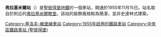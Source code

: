 {{About|圣彼得堡地铁的一座车站|位于[[弗拉基米尔州|弗拉基米尔州]]的[[西伯利亚铁路|西伯利亚铁路]]车站|弗拉基米尔站}}
{{Infobox station
| name          = 弗拉基米爾<br />{{lang|ru|Влади́мирская}}
| type          = {{STPETERSBURGMETRO type}}
| style         =
| image         = Metro SPB Line1 Vladimirskaya.jpg
| image_size    =
| image_caption = 車站大廳
| address       = [[中央區_(聖彼得堡)|中央區]]
| borough       = [[聖彼得堡|聖彼得堡]]
| country       = [[俄羅斯|俄羅斯]]
| coordinates   = {{coord|59|55|39.14|N|30|20|52.66|E|display=title,inline}}
| line          = {{STPETERSBURGMETRO-line1}}
| other         =
| structure     = 地下
| platform      = 1個[[島式月台|島式月台]]
| depth         = ≈{{convert|55|m|ft|0|abbr=on}}
| levels        = 1層
| tracks        = 2條
| parking       =
| bicycle       =
| baggage_check =
| opened        = 1955年11月15日
| closed        =
| rebuilt       =
| electrified   =
| ADA           =
| code          =
| owned         = [[聖彼得堡地鐵|聖彼得堡地鐵]]
| zone          =
| smartcardname =
| smartcardstatus =
| former        =
| passengers    =
| pass_year     =
| pass_percent  =
| pass_system   =
| mpassengers   =
| services      = 
| map_locator   =
}}

'''弗拉基米爾站'''（{{lang-rus|Влади́мирская|Vladimirskaya}}）是[[聖彼得堡地鐵|聖彼得堡地鐵]]的一個車站，開通於1955年11月15日。站名取自於附近的[[弗拉基米爾教堂|弗拉基米爾教堂]]。該站的裝飾風格較為簡潔，並非史達林式建築。
{{基洛夫－維堡線}}
[[Category:基洛夫-維堡線車站|Category:基洛夫-維堡線車站]]
[[Category:1955年啟用的鐵路車站|Category:1955年啟用的鐵路車站]]
[[Category:中央區鐵路車站_(聖彼得堡)|Category:中央區鐵路車站 (聖彼得堡)]]